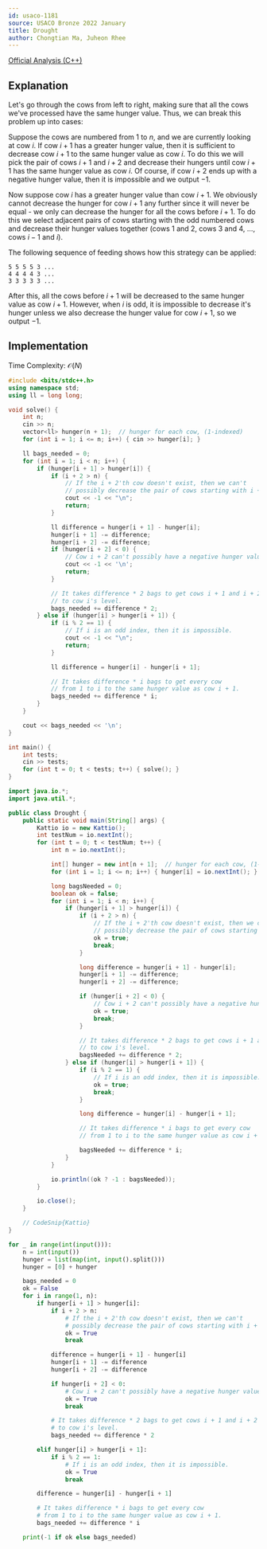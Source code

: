 ```yaml
---
id: usaco-1181
source: USACO Bronze 2022 January
title: Drought
author: Chongtian Ma, Juheon Rhee
---
```


[Official Analysis (C++)](http://www.usaco.org/current/data/sol_prob3_bronze_jan22.html)

## Explanation

Let's go through the cows from left to right, making sure that all the cows we've processed have the same hunger value. Thus, we can break this
problem up into cases:

Suppose the cows are numbered from $1$ to $n$, and we are currently looking at cow $i$. If cow $i+1$ has a greater hunger value, then it is sufficient to decrease cow $i+1$ to the same hunger value as cow $i$. To do this we will pick the pair of cows $i+1$ and $i+2$ and decrease their hungers until cow $i+1$ has the same hunger value as cow $i$. Of course, if cow $i+2$ ends up with a negative hunger value, then it is impossible and we output $-1$.

Now suppose cow $i$ has a greater hunger value than cow $i+1$. We obviously cannot decrease the hunger for cow $i+1$ any further since it will never be
equal - we only can decrease the hunger for all the cows before $i+1$. To do this we select adjacent pairs of cows starting with the odd numbered cows and
decrease their hunger values together (cows $1$ and $2$, cows $3$ and $4$, $\ldots$, cows $i-1$ and $i$).

The following sequence of feeding shows how this strategy can be applied:
```
5 5 5 5 3 ...
4 4 4 4 3 ...
3 3 3 3 3 ...
```

After this, all the cows before $i+1$ will be decreased to the same hunger value as cow $i+1$.
However, when $i$ is odd, it is impossible to decrease it's hunger unless we also decrease the hunger value for cow $i+1$, so we output $-1$.

## Implementation

Time Complexity: $\mathcal{O}(N)$

<LanguageSection>
<CPPSection>

```cpp
#include <bits/stdc++.h>
using namespace std;
using ll = long long;

void solve() {
	int n;
	cin >> n;
	vector<ll> hunger(n + 1);  // hunger for each cow, (1-indexed)
	for (int i = 1; i <= n; i++) { cin >> hunger[i]; }

	ll bags_needed = 0;
	for (int i = 1; i < n; i++) {
		if (hunger[i + 1] > hunger[i]) {
			if (i + 2 > n) {
				// If the i + 2'th cow doesn't exist, then we can't
				// possibly decrease the pair of cows starting with i + 1.
				cout << -1 << "\n";
				return;
			}

			ll difference = hunger[i + 1] - hunger[i];
			hunger[i + 1] -= difference;
			hunger[i + 2] -= difference;
			if (hunger[i + 2] < 0) {
				// Cow i + 2 can't possibly have a negative hunger value.
				cout << -1 << '\n';
				return;
			}

			// It takes difference * 2 bags to get cows i + 1 and i + 2
			// to cow i's level.
			bags_needed += difference * 2;
		} else if (hunger[i] > hunger[i + 1]) {
			if (i % 2 == 1) {
				// If i is an odd index, then it is impossible.
				cout << -1 << "\n";
				return;
			}

			ll difference = hunger[i] - hunger[i + 1];

			// It takes difference * i bags to get every cow
			// from 1 to i to the same hunger value as cow i + 1.
			bags_needed += difference * i;
		}
	}

	cout << bags_needed << '\n';
}

int main() {
	int tests;
	cin >> tests;
	for (int t = 0; t < tests; t++) { solve(); }
}
```

</CPPSection>
<JavaSection>

```java
import java.io.*;
import java.util.*;

public class Drought {
	public static void main(String[] args) {
		Kattio io = new Kattio();
		int testNum = io.nextInt();
		for (int t = 0; t < testNum; t++) {
			int n = io.nextInt();

			int[] hunger = new int[n + 1];  // hunger for each cow, (1-indexed)
			for (int i = 1; i <= n; i++) { hunger[i] = io.nextInt(); }

			long bagsNeeded = 0;
			boolean ok = false;
			for (int i = 1; i < n; i++) {
				if (hunger[i + 1] > hunger[i]) {
					if (i + 2 > n) {
						// If the i + 2'th cow doesn't exist, then we can't
						// possibly decrease the pair of cows starting with i + 1.
						ok = true;
						break;
					}

					long difference = hunger[i + 1] - hunger[i];
					hunger[i + 1] -= difference;
					hunger[i + 2] -= difference;

					if (hunger[i + 2] < 0) {
						// Cow i + 2 can't possibly have a negative hunger value.
						ok = true;
						break;
					}

					// It takes difference * 2 bags to get cows i + 1 and i + 2
					// to cow i's level.
					bagsNeeded += difference * 2;
				} else if (hunger[i] > hunger[i + 1]) {
					if (i % 2 == 1) {
						// If i is an odd index, then it is impossible.
						ok = true;
						break;
					}

					long difference = hunger[i] - hunger[i + 1];

					// It takes difference * i bags to get every cow
					// from 1 to i to the same hunger value as cow i + 1.

					bagsNeeded += difference * i;
				}
			}

			io.println((ok ? -1 : bagsNeeded));
		}

		io.close();
	}

	// CodeSnip{Kattio}
}
```

</JavaSection>
<PySection>

```py
for _ in range(int(input())):
	n = int(input())
	hunger = list(map(int, input().split()))
	hunger = [0] + hunger

	bags_needed = 0
	ok = False
	for i in range(1, n):
		if hunger[i + 1] > hunger[i]:
			if i + 2 > n:
				# If the i + 2'th cow doesn't exist, then we can't
				# possibly decrease the pair of cows starting with i + 1.
				ok = True
				break

			difference = hunger[i + 1] - hunger[i]
			hunger[i + 1] -= difference
			hunger[i + 2] -= difference

			if hunger[i + 2] < 0:
				# Cow i + 2 can't possibly have a negative hunger value.
				ok = True
				break

			# It takes difference * 2 bags to get cows i + 1 and i + 2
			# to cow i's level.
			bags_needed += difference * 2

		elif hunger[i] > hunger[i + 1]:
			if i % 2 == 1:
				# If i is an odd index, then it is impossible.
				ok = True
				break

		difference = hunger[i] - hunger[i + 1]

		# It takes difference * i bags to get every cow
		# from 1 to i to the same hunger value as cow i + 1.
		bags_needed += difference * i

	print(-1 if ok else bags_needed)
```

</PySection>
</LanguageSection>
